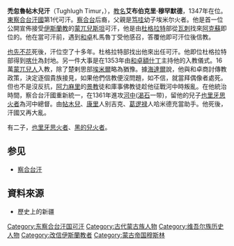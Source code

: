 '''禿忽魯帖木兒汗'''（Tughlugh Timur，{{bd|1329年||1363年||}}），[[教名|教名]]'''艾布伯克里·穆罕默德'''，1347年在位。[[東察合台汗國|東察合台汗國]]第1代可汗。[[察合台|察合台]]后裔，父親是[[笃哇|笃哇]]幼子埃米尔火者。他是首一位公開宣佈接受[[伊斯蘭教|伊斯蘭教]]的[[蒙兀兒斯坦|蒙兀兒斯坦]]可汗，他是由[[杜格拉特|杜格拉特]]部從[[瓦刺|瓦刺]]找來[[阿克蘇|阿克蘇]]即位的。他在當可汗前，遇到[[和卓|和卓]]札馬魯丁受他感召，答覆他即可汗位後信教。

[[也先不花|也先不花]]死後，汗位空了十多年。杜格拉特部找出他來出任可汗。他即位杜格拉特部得到[[喀什|喀什]]為封地。另一件大事是在1353年由[[和卓|和卓]][[額什丁|額什丁]]主持他的入教儀式。16萬[[蒙兀儿斯坦|蒙兀兒人]]入教，除了楚剌思部[[埃米爾|埃米爾]]略為猶豫。據[[海達爾|海達爾]]說，他與和卓商討傳教政策，決定逐個貴族接見，如果他們信教便沒問題，如不信，就當拜偶像者處死。但也不是沒反抗，[[阿力麻里|阿力麻里]]的[[景教|景教]]徒和庫事佛教徒趁他征戰河中時叛亂。在他統治時間，察合台汗國重新統一，在1361年進攻[[河中|河中]]([[渴石|渴石]]一带)，留他的兒子[[也里牙思火者|也里牙思火者]]為河中總督。由[[帖木兒|帖木兒]]、[[康里|康里]]人别吉克、[[葛逻禄|葛逻禄]]人哈米德充當助手。他死後，汗國又再大亂。

有二子，[[也里牙思火者|也里牙思火者]]、[[黑的兒火者|黑的兒火者]]。

==参见==
*[[察合台汗|察合台汗]]

==資料來源==
* 歷史上的新疆

{{start box}}
{{s-before|[[合赞算端|合赞算端]]<br/>（察合台汗国君主）}}
{{s-title|[[察合台汗|东察合台汗国君主]]|1347年—1363年}}
{{s-after|[[也里牙思火者|也里牙思火者]]}}
{{s-before|[[铁穆尔沙|铁穆尔沙]]}}
{{s-title|[[察合台汗|西察合台汗国君主]]|1360年—1363年}}
{{s-after|[[阿的勒算端|阿的勒算端]]}}
{{end box}}

{{DEFAULTSORT:T}}
[[Category:东察合台汗国可汗|Category:东察合台汗国可汗]]
[[Category:古代蒙古族人物|Category:古代蒙古族人物]]
[[Category:维吾尔族历史人物|Category:维吾尔族历史人物]]
[[Category:改信伊斯蘭教者|Category:改信伊斯蘭教者]]
[[Category:蒙古帝国穆斯林|Category:蒙古帝国穆斯林]]